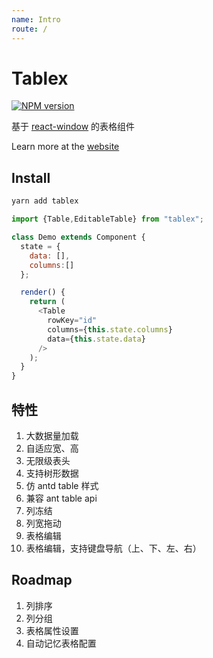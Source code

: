 ```yaml
---
name: Intro
route: /
---
```


# Tablex

[![NPM version](https://img.shields.io/npm/v/tablex.svg?style=flat)](https://npmjs.org/package/tablex)  

基于 [react-window](https://github.com/bvaughn/react-window) 的表格组件

Learn more at the [website](https://nexxluo.github.io/tablex)

## Install

```powershell
yarn add tablex
```

```javascript
import {Table,EditableTable} from "tablex";

class Demo extends Component {
  state = {
    data: [],
    columns:[]
  };

  render() {
    return (
      <Table
        rowKey="id"
        columns={this.state.columns}
        data={this.state.data}
      />
    );
  }
}
```

## 特性

1. 大数据量加载
2. 自适应宽、高
3. 无限级表头
4. 支持树形数据
5. 仿 antd table 样式
6. 兼容 ant table api
7. 列冻结
8. 列宽拖动
9. 表格编辑
10. 表格编辑，支持键盘导航（上、下、左、右）


## Roadmap
 
1. 列排序
2. 列分组 
3. 表格属性设置
4. 自动记忆表格配置
 
